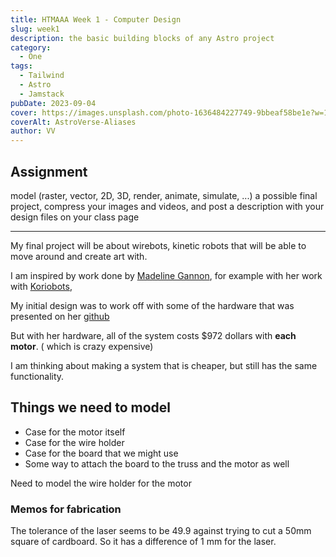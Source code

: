 ```yaml
---
title: HTMAAA Week 1 - Computer Design
slug: week1
description: the basic building blocks of any Astro project
category:
  - One
tags:
  - Tailwind
  - Astro
  - Jamstack
pubDate: 2023-09-04
cover: https://images.unsplash.com/photo-1636484227749-9bbeaf58be1e?w=1960&h=1102&auto=format&fit=crop&q=60&ixlib=rb-4.0.3&ixid=M3wxMjA3fDB8MHxzZWFyY2h8MTR8fGNvbXB1dGVyJTIwY2FkfGVufDB8fDB8fHww
coverAlt: AstroVerse-Aliases
author: VV
---
```


## Assignment

model (raster, vector, 2D, 3D, render, animate, simulate, ...) a possible final project,
compress your images and videos,
and post a description with your design files on your class page

---

My final project will be about wirebots, kinetic robots that will be able to move around and create art with.

I am inspired by work done by [Madeline Gannon](https://atonaton.com/), for example with her work with [Koriobots](https://github.com/madelinegannon/koriobots),

My initial design was to work off with some of the hardware that was presented on her [github](https://github.com/madelinegannon/koriobots)

But with her hardware, all of the system costs $972 dollars with **each motor**. ( which is crazy expensive)

I am thinking about making a system that is cheaper, but still has the same functionality.



## Things we need to model

- Case for the motor itself
- Case for the wire holder
- Case for the board that we might use
- Some way to attach the board to the truss and the motor as well

Need to model the wire holder for the motor


### Memos for fabrication
The tolerance of the laser seems to be 49.9 against trying to cut a 50mm square of cardboard.
So it has a difference of 1 mm for the laser.
